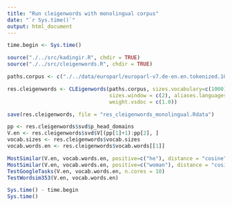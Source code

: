 ```yaml
---
title: "Run cleigenwords with monolingual corpus"
date: "`r Sys.time()`"
output: html_document
---
```


```r
time.begin <- Sys.time()

source("./../src/kadingir.R", chdir = TRUE)
source("./../src/cleigenwords.R", chdir = TRUE)
```

```r
paths.corpus <- c("./../data/europarl/europarl-v7.de-en.en.tokenized.100000")

res.cleigenwords <- CLEigenwords(paths.corpus, sizes.vocabulary=c(1000), dim.common=50,
                                 sizes.window = c(2), aliases.languages=c("en"), plot = TRUE,
                                 weight.vsdoc = c(1.0))

save(res.cleigenwords, file = "res_cleigenwords_monolingual.Rdata")
```

```r
pp <- res.cleigenwords$svd$p_head_domains
V.en <- res.cleigenwords$svd$V[(pp[1]+1):pp[2], ]
vocab.sizes <- res.cleigenwords$vocab.sizes
vocab.words.en <- res.cleigenwords$vocab.words[[1]]
```

```r
MostSimilar(V.en, vocab.words.en, positive=c("he"), distance = "cosine")
MostSimilar(V.en, vocab.words.en, positive=c("woman"), distance = "cosine")
TestGoogleTasks(V.en, vocab.words.en, n.cores = 10)
TestWordsim353(V.en, vocab.words.en)
```

```r
Sys.time() - time.begin
Sys.time()
```